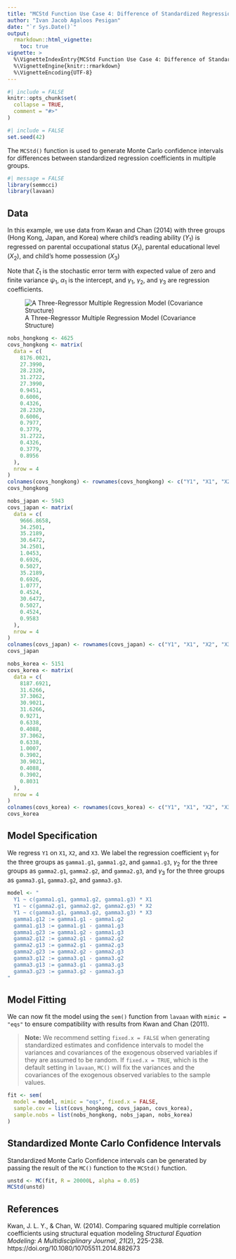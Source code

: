```yaml
---
title: "MCStd Function Use Case 4: Difference of Standardized Regression Coefficients in Multiple Groups"
author: "Ivan Jacob Agaloos Pesigan"
date: "`r Sys.Date()`"
output:
  rmarkdown::html_vignette:
    toc: true
vignette: >
  %\VignetteIndexEntry{MCStd Function Use Case 4: Difference of Standardized Regression Coefficients in Multiple Groups}
  %\VignetteEngine{knitr::rmarkdown}
  %\VignetteEncoding{UTF-8}
---
```


```r
#| include = FALSE
knitr::opts_chunk$set(
  collapse = TRUE,
  comment = "#>"
)
```

```r
#| include = FALSE
set.seed(42)
```

The `MCStd()` function is used
to generate Monte Carlo confidence intervals
for differences between standardized regression coefficients
in multiple groups.

```r
#| message = FALSE
library(semmcci)
library(lavaan)
```

## Data

In this example,
we use data from Kwan and Chan (2014)
with three groups (Hong Kong, Japan, and Korea)
where child's reading ability ($Y_{1}$)
is regressed on
parental occupational status ($X_{1}$),
parental educational level ($X_{2}$), and
child's home possession ($X_{3}$)

\begin{equation}
    Y_{1}
    =
    \alpha_{1}
    +
    \gamma_{1}
    X_{1}
    +
    \gamma_{2}
    X_{2}
    +
    \gamma_{3}
    X_{3}
    +
    \zeta_{1} .
\end{equation}

\noindent Note that $\zeta_{1}$ is the stochastic error term
with expected value of zero
and finite variance $\psi_{1}$,
$\alpha_{1}$ is the intercept,
and $\gamma_{1}$, $\gamma_{2}$, and $\gamma_{3}$
are regression coefficients.

![A Three-Regressor Multiple Regression Model (Covariance Structure)](https://raw.githubusercontent.com/jeksterslab/semmcci/main/latexsrc/figures/png/kwan-2011-example-1.png)

```r
nobs_hongkong <- 4625
covs_hongkong <- matrix(
  data = c(
    8176.0021,
    27.3990,
    28.2320,
    31.2722,
    27.3990,
    0.9451,
    0.6006,
    0.4326,
    28.2320,
    0.6006,
    0.7977,
    0.3779,
    31.2722,
    0.4326,
    0.3779,
    0.8956
  ),
  nrow = 4
)
colnames(covs_hongkong) <- rownames(covs_hongkong) <- c("Y1", "X1", "X2", "X3")
covs_hongkong
```

```r
nobs_japan <- 5943
covs_japan <- matrix(
  data = c(
    9666.8658,
    34.2501,
    35.2189,
    30.6472,
    34.2501,
    1.0453,
    0.6926,
    0.5027,
    35.2189,
    0.6926,
    1.0777,
    0.4524,
    30.6472,
    0.5027,
    0.4524,
    0.9583
  ),
  nrow = 4
)
colnames(covs_japan) <- rownames(covs_japan) <- c("Y1", "X1", "X2", "X3")
covs_japan
```

```r
nobs_korea <- 5151
covs_korea <- matrix(
  data = c(
    8187.6921,
    31.6266,
    37.3062,
    30.9021,
    31.6266,
    0.9271,
    0.6338,
    0.4088,
    37.3062,
    0.6338,
    1.0007,
    0.3902,
    30.9021,
    0.4088,
    0.3902,
    0.8031
  ),
  nrow = 4
)
colnames(covs_korea) <- rownames(covs_korea) <- c("Y1", "X1", "X2", "X3")
covs_korea
```

## Model Specification

We regress `Y1` on `X1`, `X2`, and `X3`.
We label the regression coefficient
$\gamma_{1}$
for the three groups as
`gamma1.g1`, `gamma1.g2`, and `gamma1.g3`,
$\gamma_{2}$
for the three groups as
`gamma2.g1`, `gamma2.g2`, and `gamma2.g3`, and
$\gamma_{3}$
for the three groups as
`gamma3.g1`, `gamma3.g2`, and `gamma3.g3`.

```r
model <- "
  Y1 ~ c(gamma1.g1, gamma1.g2, gamma1.g3) * X1
  Y1 ~ c(gamma2.g1, gamma2.g2, gamma2.g3) * X2
  Y1 ~ c(gamma3.g1, gamma3.g2, gamma3.g3) * X3
  gamma1.g12 := gamma1.g1 - gamma1.g2
  gamma1.g13 := gamma1.g1 - gamma1.g3
  gamma1.g23 := gamma1.g2 - gamma1.g3
  gamma2.g12 := gamma2.g1 - gamma2.g2
  gamma2.g13 := gamma2.g1 - gamma2.g3
  gamma2.g23 := gamma2.g2 - gamma2.g3
  gamma3.g12 := gamma3.g1 - gamma3.g2
  gamma3.g13 := gamma3.g1 - gamma3.g3
  gamma3.g23 := gamma3.g2 - gamma3.g3
"
```

## Model Fitting

We can now fit the model using the `sem()` function from `lavaan`
with `mimic = "eqs"`
to ensure compatibility with results from Kwan and Chan (2011).

> **Note:** We recommend setting `fixed.x = FALSE`
> when generating standardized estimates and confidence intervals
> to model the variances and covariances of the exogenous observed variables
> if they are assumed to be random.
> If `fixed.x = TRUE`, which is the default setting in `lavaan`,
> `MC()` will fix the variances and the covariances
> of the exogenous observed variables to the sample values.

```r
fit <- sem(
  model = model, mimic = "eqs", fixed.x = FALSE,
  sample.cov = list(covs_hongkong, covs_japan, covs_korea),
  sample.nobs = list(nobs_hongkong, nobs_japan, nobs_korea)
)
```

## Standardized Monte Carlo Confidence Intervals

Standardized Monte Carlo Confidence intervals can be generated by passing the result of the `MC()` function to the `MCStd()` function.

```r
unstd <- MC(fit, R = 20000L, alpha = 0.05)
MCStd(unstd)
```

## References

Kwan, J. L. Y., & Chan, W. (2014).
Comparing squared multiple correlation coefficients using structural equation modeling
*Structural Equation Modeling: A Multidisciplinary Journal*, *21*(2), 225-238.
https://doi.org/10.1080/10705511.2014.882673
